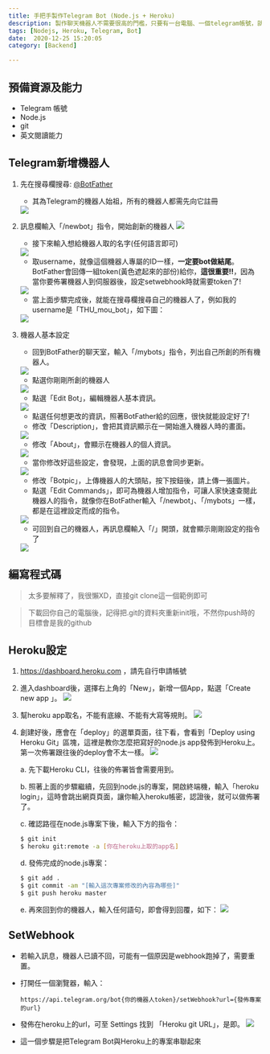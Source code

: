 ```yaml
---
title: 手把手製作Telegram Bot (Node.js + Heroku)
description: 製作聊天機器人不需要很高的門檻，只要有一台電腦、一個telegram帳號，就可以實現啦! 這篇文章將帶大家一步步來製作一個Telegram Bot，並且在Heroku上部署。
tags: [Nodejs, Heroku, Telegram, Bot]
date:  2020-12-25 15:20:05
category: [Backend]

---
```


## 預備資源及能力
- Telegram 帳號
- Node.js
- git
- 英文閱讀能力

## Telegram新增機器人
1) 先在搜尋欄搜尋: [@BotFather](https://t.me/botfather)
    - 其為Telegram的機器人始祖，所有的機器人都需先向它註冊
    <img class="post-img" src="https://miro.medium.com/v2/resize:fit:1400/format:webp/1*7bB0qjiWBI66vHrkJuvXQw.png" />

2) 訊息欄輸入「/newbot」指令，開始創新的機器人
    <img class="post-img" src="https://miro.medium.com/v2/resize:fit:1400/format:webp/1*y0I_BEgPHcf9IPOehvr68w.png" />

    - 接下來輸入想給機器人取的名字(任何語言即可)
    <img class="post-img" src="https://miro.medium.com/v2/resize:fit:1400/format:webp/1*XZXR8VY4dzVWGjg9AE71MQ.png" />

    - 取username，就像這個機器人專屬的ID一樣，**一定要bot做結尾**。BotFather會回傳一組token(黃色遮起來的部份)給你，**這很重要!!**，因為當你要佈署機器人到伺服器後，設定setwebhook時就需要token了!
    <img class="post-img" src="https://miro.medium.com/v2/resize:fit:786/format:webp/1*_d_bcnEoqBaIbgaqOCM1mw.png" />

    - 當上面步驟完成後，就能在搜尋欄搜尋自己的機器人了，例如我的username是「THU_mou_bot」，如下圖：
    <img class="post-img" src="https://miro.medium.com/v2/resize:fit:1400/format:webp/1*YWuSMkvL1IvWtvjm0j8zaQ.png" />

3) 機器人基本設定
    - 回到BotFather的聊天室，輸入「/mybots」指令，列出自己所創的所有機器人。
    <img class="post-img" src="https://miro.medium.com/v2/resize:fit:1400/format:webp/1*2Ty5Eft4uNVFcF7VXhDGIg.png" />

    - 點選你剛剛所創的機器人
    <img class="post-img" src="https://miro.medium.com/v2/resize:fit:786/format:webp/1*i3NE31TXT35WffyV49lsZw.png" />

    - 點選「Edit Bot」，編輯機器人基本資訊。
    <img class="post-img" src="https://miro.medium.com/v2/resize:fit:780/format:webp/1*tA6Vf6mbsia0vclAdLBlSQ.png" />

    - 點選任何想更改的資訊，照著BotFather給的回應，很快就能設定好了!
    - 修改「Description」，會把其資訊顯示在一開始進入機器人時的畫面。
    <img class="post-img" src="https://miro.medium.com/v2/resize:fit:842/format:webp/1*hYWXI67JeSSDF7vsOIU36Q.png" />

    - 修改「About」，會顯示在機器人的個人資訊。
    <img class="post-img" src="https://miro.medium.com/v2/resize:fit:764/format:webp/1*SjGBEtDyrhWU1n1fto0f-w.png" />

    - 當你修改好這些設定，會發現，上面的訊息會同步更新。
    <img class="post-img" src="https://miro.medium.com/v2/resize:fit:806/format:webp/1*bHMi8jmzSu_D6s7zBJbfuA.png" />

    - 修改「Botpic」，上傳機器人的大頭貼，按下按鈕後，請上傳一張圖片。
    - 點選「Edit Commands」，即可為機器人增加指令，可讓人家快速查閱此機器人的指令，就像你在BotFather輸入「/newbot」、「/mybots」一樣，都是在這裡設定而成的指令。
    <img class="post-img" src="https://miro.medium.com/v2/resize:fit:806/format:webp/1*7-6C0h0etF483Un5jphzAg.png" />

    - 可回到自己的機器人，再訊息欄輸入「/」開頭，就會顯示剛剛設定的指令了
    <img class="post-img" src="https://miro.medium.com/v2/resize:fit:830/format:webp/1*oWp_PbhhrfIU2dmNtaApLA.png" />

## 編寫程式碼
> 太多要解釋了，我很懶XD，直接git clone這一個範例即可

<LinkPreview class="link-preview--no-metadata" id="https://github.com/hanc1027-articles/TgBot_Nodejs_Example" hideContent />

> 下載回你自己的電腦後，記得把.git的資料夾重新init哦，不然你push時的目標會是我的github

## Heroku設定
1) https://dashboard.heroku.com ，請先自行申請帳號
2) 進入dashboard後，選擇右上角的「New」，新增一個App，點選「Create new app 」。
    <img class="post-img" src="https://miro.medium.com/v2/resize:fit:1400/format:webp/1*oC1OYIdu8IYBcbzj-MRG_A.png" />
3) 幫heroku app取名，不能有底線、不能有大寫等規則。
    <img class="post-img" src="https://miro.medium.com/v2/resize:fit:1400/format:webp/1*azp67xZDImE-VSoDuJnUEA.png" />
4) 創建好後，應會在「deploy」的選單頁面，往下看，會看到「Deploy using Heroku Git」區塊，這裡是教你怎麼把寫好的node.js app發佈到Heroku上。
第一次佈署跟往後的deploy會不太一樣。
    <img class="post-img" src="https://miro.medium.com/v2/resize:fit:1400/format:webp/1*HNvOraiEaVSOwF2iOlvYgQ.png" />

    a. 先下載Heroku CLI，往後的佈署皆會需要用到。

    b. 照著上面的步驟繼續，先回到node.js的專案，開啟終端機，輸入「heroku login」，這時會跳出網頁頁面，讓你輸入heroku帳密，認證後，就可以做佈署了。

    c. 確認路徑在node.js專案下後，輸入下方的指令：
    ```bash
    $ git init
    $ heroku git:remote -a [你在heroku上取的app名]
    ```

    d. 發佈完成的node.js專案：
    ```bash
    $ git add .
    $ git commit -am "[輸入這次專案修改的內容為哪些]"
    $ git push heroku master
    ```

    e. 再來回到你的機器人，輸入任何語句，即會得到回覆，如下：
    <img class="post-img" src="https://miro.medium.com/v2/resize:fit:816/format:webp/1*a8SFdiJK3xnaeMKuafNY7A.png" />

## SetWebhook
- 若輸入訊息，機器人已讀不回，可能有一個原因是webhook跑掉了，需要重置。
- 打開任一個瀏覽器，輸入：
  ```
  https://api.telegram.org/bot{你的機器人token}/setWebhook?url={發佈專案的url}
  ```
- 發佈在heroku上的url，可至 Settings 找到 「Heroku git URL」，是即。
  <img class="post-img" src="https://miro.medium.com/v2/resize:fit:1400/format:webp/1*VL1pm12gx8HU5hww6hLLiA.png" />

- 這一個步驟是把Telegram Bot與Heroku上的專案串聯起來
